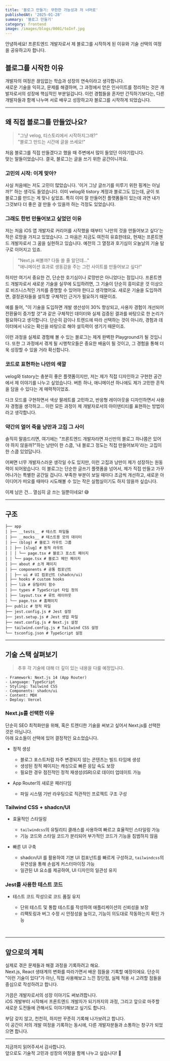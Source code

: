 ```yaml
---
title: '블로그 만들기: 무한한 가능성과 저 너머로'
publishedAt: '2025-01-28'
summary: '블로그 만들기'
category: frontend
image: /images/blogs/0001/toInf.jpg
---
```


안녕하세요!
프론트엔드 개발자로서 제 블로그를 시작하게 된 이유와 기술 선택의 여정을 공유하고자 합니다.

## 블로그를 시작한 이유

개발자의 여정은 끊임없는 학습과 성장의 연속이라고 생각합니다.<br/>
새로운 기술을 익히고, 문제를 해결하며, 그 과정에서 얻은 인사이트를 정리하는 것은 개발자로서의 성장에 핵심적인 부분일겁니다.
이런 경험들을 혼자만 간직하기보다는, 다른 개발자들과 함께 나누며 서로 배우고 성장하고자 블로그를 시작하게 되었습니다.

---

## 왜 직접 블로그를 만들었나요?

> "그냥 velog, 티스토리에서 시작하지그래?"  
> "블로그 만드는 시간에 글을 쓰세요!"

처음 블로그를 직접 만들겠다고 했을 때 주변에서 많이 들었던 이야기랍니다.<br/>
맞는 말들이었습니다. 결국, 블로그는 글을 쓰기 위한 공간이니까요.

### 고민의 시작: 이게 맞아?

사실 처음에는 저도 고민이 많았습니다. '이거 그냥 글쓰기를 미루기 위한 핑계는 아닐까?' 하는 생각도 들었습니다.
이미 velog와 tistory 계정과 블로그도 있는데, 굳이 또 블로그를 만드는 게 맞나 싶었죠.
특히 이미 잘 만들어진 플랫폼들이 있는데 과연 내가 그것보다 더 좋은 걸 만들 수 있을까 하는 걱정도 있었습니다.

### 그래도 한번 만들어보고 싶었던 이유

저는 처음 iOS 앱 개발자로 커리어를 시작했을 때부터 '나만의 것을 만들어보고 싶다'는 작은 로망을 가지고 있었습니다. 그 마음은 지금도 여전히 유효한데요, 현재는 프론트엔드 개발자로서 그 꿈을 실현하고 있습니다.
예전의 그 열정과 호기심이 오늘날의 기술 탐구로 이어지고 있죠.

> "Next.js 써볼까? 다들 쓸 줄 알던데..."<br/>
> "애니메이션 효과로 생동감을 주는 그런 사이트를 만들어보고 싶다!"

하지만 여기서 중요한 건, 단순한 호기심이나 로망만은 아니었다는 점입니다. 프론트엔드 개발자로서 새로운 기술을 실무에 도입하려면, 그 기술이 단순히 흥미로운 것 이상으로 비즈니스적인 가치를 증명할 수 있어야 한다고 생각했어요. 새로운 기술을 도입하려면, 결정권자들을 설득할 구체적인 근거가 필요하기 때문이죠.

예를 들어, "이 기술을 도입하면 개발 생산성이 30% 향상되고, 사용자 경험이 개선되어 전환율이 증가할 것"과 같은 구체적인 데이터와 실제 검증된 결과를 바탕으로 한 논리가 필요하다고 생각합니다. 단순히 감이나 트렌드에 따라 선택하는 것이 아니라, 경험과 데이터에서 나오는 확신을 바탕으로 해야 설득력이 생기기 때문이죠.

이런 과정을 실제로 경험해 볼 수 있는 블로그는 제게 완벽한 Playground가 될 것입니다. 또한 그 과정에서 겪게 될 시행착오들은 중요한 배움이 될 것이고, 그 경험을 통해 더욱 성장할 수 있을 거라 확신합니다.

### 코드로 표현하는 나만의 색깔

velog와 tistory는 충분히 좋은 플랫폼이지만, 저는 제가 직접 디자인하고 구현한 공간에서 제 이야기를 나누고 싶었습니다.
버튼 하나, 애니메이션 하나에도 제가 고민한 흔적을 담을 수 있다는 게 매력적이었죠.

다크 모드를 구현하면서 색상 팔레트를 고민하고, 반응형 레이아웃을 디자인하면서 사용자 경험을 생각하고... 이런 모든 과정이 제 개발자로서의 아이덴티티를 표현하는 방법이라고 생각합니다.

### 약간의 얼어 죽을 낭만과 고집 그 사이

솔직히 말씀드리면, 여기에는 "프론트엔드 개발자라면 자신만의 블로그 하나쯤은 있어야 하지 않을까?"하는 낭만이 한 스쿱, '내 블로그 정도는 직접 만들어보자'라는 고집이 한 스쿱 있었답니다.

어쩌면 너무 개발자스러운 생각일 수도 있지만, 이런 고집과 낭만이 제가 성장하는 원동력이 되어왔습니다.
이 블로그는 단순한 글쓰기 플랫폼을 넘어서, 제가 직접 만들고 가꾸어나가는 특별한 공간일 겁니다.
부족한 부분이 보일 때마다 조금씩 개선하고, 새로운 아이디어가 떠오를 때마다 시도해볼 수 있는 작은 실험실이기도 하지 않을까 싶습니다.

이제 남은 건... 열심히 글 쓰는 일뿐이네요! 😅

---

## 구조

```
├── app
│ ├── __tests__ # 테스트 파일들
│ ├── __mocks__ # 테스트용 모의 데이터
│ ├── (blog) # 블로그 라우트 그룹
│ │ ├── [slug] # 동적 라우트
│ │ │ └── page.tsx # 블로그 포스트 페이지
│ │ └── page.tsx # 블로그 메인 페이지
│ ├── about # 소개 페이지
│ ├── components # 공통 컴포넌트
│ │ ├── ui # UI 컴포넌트 (shadcn/ui)
│ ├── hooks # custom hooks
│ ├── lib # 유틸리티 함수
│ ├── types # TypeScript 타입 정의
│ ├── layout.tsx # 루트 레이아웃
│ └── page.tsx # 홈페이지
├── public # 정적 파일
├── jest.config.js # Jest 설정
├── jest.setup.js # Jest 셋업 파일
├── next.config.js # Next.js 설정
├── tailwind.config.js # Tailwind CSS 설정
└── tsconfig.json # TypeScript 설정
```

---

## 기술 스택 살펴보기

> 추후 각 기술에 대해 더 깊이 있는 내용을 다룰 예정입니다.<br/>

```
- Framework: Next.js 14 (App Router)
- Language: TypeScript
- Styling: Tailwind CSS
- Components: shadcn/ui
- Content: MDX
- Deploy: Vercel
```

### Next.js를 선택한 이유

단순히 SEO 최적화만을 위해, 혹은 트렌디한 기술을 써보고 싶어서 Next.js를 선택한 것은 아닙니다.<br/>
아래 요소들이 선택에 있어 결정적인 요소었습니다.

- 정적 생성

  - 블로그 포스트처럼 자주 변경되지 않는 콘텐츠는 빌드 타임에 생성
  - 생성된 정적 페이지는 캐싱으로 빠른 응답 속도 보장
  - 필요한 경우 점진적인 정적 재생성(ISR)으로 데이터 업데이트 가능

- App Router의 새로운 패러다임

  - 파일 시스템 기반 라우팅으로 직관적인 프로젝트 구조 구성

### Tailwind CSS + shadcn/UI

- 효율적인 스타일링

  - `tailwindcss`의 유틸리티 클래스를 사용하여 빠르고 효율적인 스타일링 가능
  - 기능 코드와 스타일 코드가 분리되어 부가적인 코드가 기능을 침범하지 않음

- 빠른 UI 구축

  - shadcn/UI 를 활용하여 기본 UI 컴포넌트를 빠르게 구성하고, `tailwindcss`의 유연성을 통해 손쉽게 커스터마이징 가능
  - 일관된 UI 요소를 제공하여, UI 디자인의 일관성 유지

### Jest를 사용한 테스트 코드

- 테스트 코드 작성으로 코드 품질 유지

  - 단위 테스트 및 통합 테스트를 작성하여 애플리케이션의 신뢰성을 보장
  - 리팩토링과 버그 수정 시 안정성을 높이고, 기능이 의도대로 작동하는지 확인 가능 <br />

<br />

---

## 앞으로의 계획

실제로 겪은 문제들과 해결 과정을 기록하려고 해요.<br/>
Next.js, React 생태계의 변화를 따라가면서 배운 점들을 기록할 예정이에요. 단순히 "이런 기술이 있다"가 아닌, 직접 사용해보고 느낀 장단점, 실제 적용 시 고려할 점들을 중심으로 작성하려고 합니다.<br/>

가끔은 개발자로서의 성장 이야기도 써보려합니다.<br/>
iOS 개발부터 시작해서 프론트엔드 개발자가 되기까지의 과정, 그리고 앞으로 마주할 새로운 도전들에 관해서도 이야기해보고 싶기도 합니다.

부담 갖지 않고, 천천히, 하지만 꾸준히 기록해 나가보려고 합니다.<br/>
이 공간이 저의 개발 여정을 기록하는 동시에, 다른 개발자분들과 소통하는 창구가 되었으면 합니다.

---

지금까지 읽어주셔서 감사합니다.<br/>
앞으로도 기술적 고민과 성장의 여정을 함께 나누고 싶습니다! 🚀

